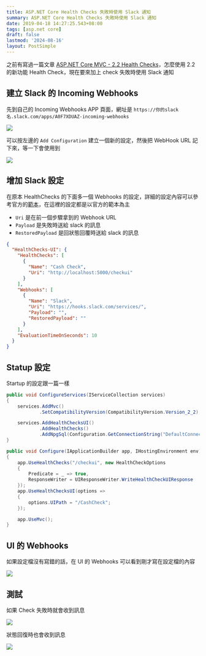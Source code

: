 ```yaml
---
title: ASP.NET Core Health Checks 失敗時使用 Slack 通知
summary: ASP.NET Core Health Checks 失敗時使用 Slack 通知
date: 2019-04-18 14:27:25.543+08:00
tags: [asp.net core]
draft: false
lastmod: '2024-08-16'
layout: PostSimple
---
```


之前有寫過一篇文章 [ASP.NET Core MVC - 2.2 Health Checks](/blog/asp-net-core-mvc-health-checks)，怎麼使用 2.2 的新功能 Health Check，現在要來加上 check 失敗時使用 Slack 通知

## 建立 Slack 的 Incoming Webhooks

先到自己的 Incoming Webhooks APP 頁面，網址是 `https://你的slack名.slack.com/apps/A0F7XDUAZ-incoming-webhooks`

![](/static/images/404.webp)

可以按左邊的 `Add Configuration` 建立一個新的設定，然後把 WebHook URL 記下來，等一下會使用到

![](/static/images/404.webp)

## 增加 Slack 設定

在原本 HealthChecks 的下面多一個 Webhooks 的設定，詳細的設定內容可以參考官方的[範本](https://github.com/Xabaril/AspNetCore.Diagnostics.HealthChecks/blob/master/doc/webhooks.md)，在這裡的設定都是以官方的範本為主

- `Uri` 是在前一個步驟拿到的 Webhook URL
- `Payload` 是失敗時送給 slack 的訊息
- `RestoredPayload` 是回狀態回覆時送給 slack 的訊息

```json
{
  "HealthChecks-UI": {
    "HealthChecks": [
      {
        "Name": "Cash Check",
        "Uri": "http://localhost:5000/checkui"
      }
    ],
    "Webhooks": [
      {
        "Name": "Slack",
        "Uri": "https://hooks.slack.com/services/",
        "Payload": "",
        "RestoredPayload": ""
      }
    ],
    "EvaluationTimeOnSeconds": 10
  }
}
```

## Statup 設定

Startup 的設定跟一篇一樣

```csharp
public void ConfigureServices(IServiceCollection services)
{
	services.AddMvc()
			.SetCompatibilityVersion(CompatibilityVersion.Version_2_2);

    services.AddHealthChecksUI()
            .AddHealthChecks()
            .AddNpgSql(Configuration.GetConnectionString("DefaultConnection"));
}

public void Configure(IApplicationBuilder app, IHostingEnvironment env)
{
    app.UseHealthChecks("/checkui", new HealthCheckOptions
    {
        Predicate = _ => true,
        ResponseWriter = UIResponseWriter.WriteHealthCheckUIResponse
    });
    app.UseHealthChecksUI(options =>
    {
        options.UIPath = "/CashCheck";
    });

    app.UseMvc();
}
```

## UI 的 Webhooks

如果設定檔沒有寫錯的話，在 UI 的 Webhooks 可以看到剛才寫在設定檔的內容

![](/static/images/404.webp)

## 測試

如果 Check 失敗時就會收到訊息

![](/static/images/404.webp)

狀態回復時也會收到訊息

![](/static/images/404.webp)
